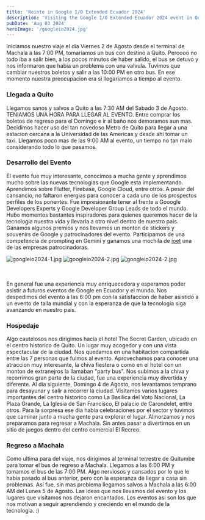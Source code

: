 ```yaml
---
title: 'Reinte in Google I/O Extended Ecuador 2024'
description: 'Visiting the Google I/O Extended Ecuador 2024 event in Quito at Universidad de las Americas (UDLA).'
pubDate: 'Aug 03 2024'
heroImage: '/googleio2024.jpg'
---
```


Iniciamos nuestro viaje el dia Viernes 2 de Agosto desde el terminal de Machala a las 7:00 PM, tomariamos un bus con destino a Quito. Peroooo no todo iba a salir bien, a los pocos minutos de haber salido, el bus se detuvo y nos informaron que habia un problema con una valvula. Tuvimos que cambiar nuestros boletos y salir a las 10:00 PM en otro bus. En ese momento nuestra preocupacion era si llegariamos a tiempo al evento.

### Llegada a Quito

Llegamos sanos y salvos a Quito a las 7:30 AM del Sabado 3 de Agosto. TENIAMOS UNA HORA PARA LLEGAR AL EVENTO. Entre comprar los boletos de regreso para el Domingo e ir al baño nos demoramos aun mas.
Decidimos hacer uso del tan novedoso Metro de Quito para llegar a una estacion cercana a la Universidad de las Americas y desde ahi tomar un taxi. Llegamos poco mas de las 9:00 AM al evento, un tiempo no tan malo considerando todo lo que pasamos.

### Desarrollo del Evento

El evento fue muy interesante, conocimos a mucha gente y aprendimos mucho sobre las nuevas tecnologias que Google esta implementando. Aprendimos sobre Flutter, Firebase, Google Cloud, entre otros. A pesar del cansancio, no faltaron energias para conocer a cada uno de los prospectos perfiles de los ponentes.
Fue impresionante tener al frente a Gooogle Developers Experts y Google Developer Group Leads de todo el mundo. Hubo momentos bastantes inspiradores para quienes queremos hacer de la tecnologia nuestra vida y llevarla a otro nivel dentro de nuestro pais.
Ganamos algunos premios y nos llevamos un monton de stickers y souvenirs de Google y patrocinadores del evento. Participamos de una competencia de prompting en Gemini y ganamos una mochila de [ioet](https://www.ioet.com/) una de las empresas patrocinadoras.

<div class="flex justify-center items-center gap-4">
	<img src="/googleio2024-1.jpg" alt="googleio2024-1.jpg" class="shadow-2xl shadow-gray-800" style={{ width: '400px', height: 'auto' }} />
	<img src="/googleio2024-2.jpg" alt="googleio2024-2.jpg" class="shadow-2xl shadow-gray-800" style={{ width: '400px', height: 'auto' }} />
	<img src="/googleio2024-3.jpg" alt="googleio2024-2.jpg" class="shadow-2xl shadow-gray-800" style={{ width: '400px', height: 'auto' }} />
</div>

<br></br>
En general fue una experiencia muy enriquecedora y esperamos poder asistir a futuros eventos de Google en Ecuador y el mundo. Nos despedimos del evento a las 6:00 pm con la satisfaccion de haber asistido a un evento de talla mundial y con la esperanza de que la tecnologia siga avanzando en nuestro pais.

### Hospedaje
Algo cautelosos nos dirigimos hacia el hotel The Secret Garden, ubicado en el centro historico de Quito. Un lugar muy acogedor y con una vista espectacular de la ciudad. Nos quedamos en una habitacion compartida entre las 7 personas que fuimos al evento. Aprovechamos para conocer una atraccion muy interesante, la chiva fiestera o como en el hotel con un monton de extranejros la llamaban "party bus". Nos subimos a la chiva y recorrimos gran parte de la ciudad, fue una experiencia muy divertida y diferente.
Al dia siguiente, Domingo 4 de Agosto, nos levantamos temprano para desayunar y salir a recorrer la ciudad. Visitamos varios lugares importantes del centro historico como La Basilica del Voto Nacional, La Plaza Grande, La Iglesia de San Francisco, El palacio de Carondelet, entre otros. Para la sorpresa ese dia habia celebraciones por el sector y tuvimos que caminar junto a mucha gente para explorar el lugar. Almorzamos y nos preparamos para regresar a Machala.
Sin antes pasar a divertirnos en un sitio de juegos dentro del centro comercial El Recreo.

### Regreso a Machala
Como ultima para del viaje, nos dirigimos al terminal terrestre de Quitumbe para tomar el bus de regreso a Machala. Llegamos a las 6:00 PM y tomamos el bus de las 7:00 PM. Algo nerviosos y cansados por lo que le habia pasado al bus anterior, pero con la esperanza de llegar a casa sin problemas. Asi fue, sin mas problema llegamos salvos a Machala a las 6:00 AM del Lunes 5 de Agosto. Las ideas que nos llevamos del evento y los lugares que visitamos nos dejaron encantados. Los eventos asi son los que nos motivan a seguir aprendiendo y creciendo en el mundo de la tecnologia. :) 